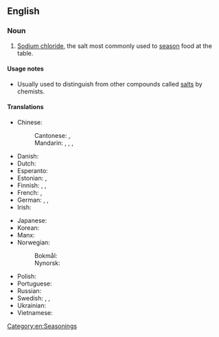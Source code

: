 ==English==

===Noun===
{{en-noun|-}}

# [[sodium chloride|Sodium chloride]], the salt most commonly used to [[season]] food at the table.

====Usage notes====
* Usually used to distinguish from other compounds called [[salt]]s by chemists.

====Translations====
{{trans-top|salt to season food}}
* Chinese:
*: Cantonese: {{t|yue|餐桌鹽|sc=Hani}}, {{t|yue|餐桌盐|tr=caan1 zoek3 jim4|sc=Hani}}
*: Mandarin: {{t+|cmn|食鹽|sc=Hani}}, {{t+|cmn|食盐|tr=shíyán|sc=Hani}}, {{t|cmn|精鹽}}, {{t|cmn|精盐|tr=jīngyán}}
* Danish: {{t|da|bordsalt|n}}
* Dutch: {{t+|nl|tafelzout|n}}
* Esperanto: {{t|eo|tabla salo}}
* Estonian: {{t|et|keedusool}}, {{t|et|lauasool}}
* Finnish: {{t+|fi|ruokasuola}}, {{t+|fi|pöytäsuola}}, {{t+|fi|keittosuola}}
* French: {{t+|fr|sel de table|m}}, {{t+|fr|sel|m}}
* German: {{t+|de|Kochsalz|n}}, {{t|de|Tafelsalz|n}}, {{t+|de|Speisesalz|n}}
* Irish: {{t|ga|salann mín|m}}
{{trans-mid}}
* Japanese: {{t+|ja|食塩|tr=しょくえん, shokuen|sc=Jpan}}
* Korean: {{t+|ko|소금|sc=Kore}}
* Manx: {{t|gv|sollan meen|m}}
* Norwegian:
*: Bokmål: {{t|nb|bordsalt|n}}
*: Nynorsk: {{t|nb|bordsalt|n}}
* Polish: {{t|pl|sól kuchenna|f}}
* Portuguese: {{t+|pt|sal de cozinha|m}}
* Russian: {{t|ru|столова́я соль|f}}
* Swedish: {{t+|sv|bordsalt|n}}, {{t+|sv|bordssalt|n}}, {{t+|sv|koksalt|n}}
* Ukrainian: {{t|uk|столова́ сіль|f}}
* Vietnamese: {{t+|vi|muối ăn}}
{{trans-bottom}}

[[Category:en:Seasonings]]